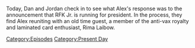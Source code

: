 {{DEFAULTSORT:
    #_EPISODE_0798:April 19, 2023
}}{{Episode
    | title           = April 19, 2023
    | caption         = Listen to this episode on [https://knowledgefight.libsyn.com/798-april-19-2023 Libsyn] [https://open.spotify.com/episode/2TL7uFqrZozdae6YqIspEC Spotify], Read the [[Transcript/798: April 19, 2023|Unofficial Transcript]]
    | episodeNumber   = 798
    | length          = 01:25:46
    | airDate         = April 21, 2023
    | coverageDate    = April 19, 2023
    | episodeType     = [[:Category:Present Day|Present Day]]
    | appearance      = [[Rima Laibow]], [[Donald Trump]], [[Jesse Ventura]], [[Robert Kennedy]], [[Madeleine Albright]], [[Andrew Jackson]], [[Robert Kennedy Jr]], [[Michelle Obama]], [[David Icke]], [[Paul Joseph Watson]]
    | previousEpisode = [[797: Belly-Floppin' Into The Pool]]
    | nextEpisode     = [[799: February 9, 2004]]
}}

{{Stub}}

Today, Dan and Jordan check in to see what Alex's response was to the announcement that RFK Jr. is running for president.  In the process, they find Alex reuniting with an old time guest, a member of the anti-vax royalty and laminated card enthusiast, Rima Laibow.

[[Category:Episodes]]
[[Category:Present Day]]
